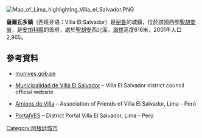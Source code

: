 [[Image:Map_of_Lima_highlighting_Villa_el_Salvador.PNG|right]]
{{Coord|12|3|S|77|0|W|display=title}}

'''薩爾瓦多鎮'''（西班牙语：Villa El Salvador）是[[秘鲁|秘鲁]]的城鎮，位於該國西部[[聖胡安省_(阿根廷)|聖胡安省]]，是[[安加科縣|安加科縣]]的首府，處於[[聖胡安_(阿根廷)|聖胡安]]西北面，[[海拔|海拔]]高度616米，2001年人口2,965。

==參考資料==
* [http://www.munives.gob.pe munives.gob.pe]
*{{es icon}} [http://www.munives.gob.pe/ Municipalidad de Villa El Salvador] – Villa El Salvador district council official website
*{{es icon}} [http://www.amigosdevilla.it/ Amigos de Villa] – Association of Friends of Villa El Salvador, Lima - Perú
*{{es icon}} [http://www.portalves.com/ PortalVES]{{dead link|date=十月 2017 |bot=InternetArchiveBot }} – District Portal Villa El Salvador, Lima - Perú

{{Argentina-geo-stub}}
[[Category:阿根廷城市|Category:阿根廷城市]]